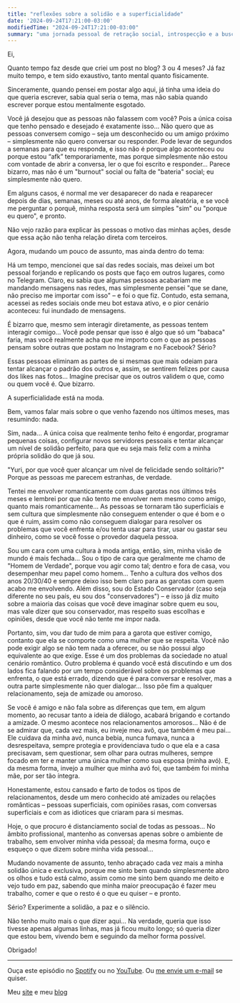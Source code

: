 ```yaml
---
title: "reflexões sobre a solidão e a superficialidade"
date: '2024-09-24T17:21:00-03:00'
modifiedTime: "2024-09-24T17:21:00-03:00"
summary: "uma jornada pessoal de retração social, introspecção e a busca pela paz interior em meio à superficialidade moderna"
---
```


Ei,

Quanto tempo faz desde que criei um post no blog? 3 ou 4 meses? Já faz muito tempo, e tem sido exaustivo, tanto mental quanto fisicamente.

Sinceramente, quando pensei em postar algo aqui, já tinha uma ideia do que queria escrever, sabia qual seria o tema, mas não sabia quando escrever porque estou mentalmente esgotado.

Você já desejou que as pessoas não falassem com você? Pois a única coisa que tenho pensado e desejado é exatamente isso… Não quero que as pessoas conversem comigo – seja um desconhecido ou um amigo próximo – simplesmente não quero conversar ou responder. Pode levar de segundos a semanas para que eu responda, e isso não é porque algo aconteceu ou porque estou “afk” temporariamente, mas porque simplesmente não estou com vontade de abrir a conversa, ler o que foi escrito e responder… Parece bizarro, mas não é um "burnout" social ou falta de "bateria" social; eu simplesmente não quero.

Em alguns casos, é normal me ver desaparecer do nada e reaparecer depois de dias, semanas, meses ou até anos, de forma aleatória, e se você me perguntar o porquê, minha resposta será um simples "sim" ou "porque eu quero", e pronto.

Não vejo razão para explicar às pessoas o motivo das minhas ações, desde que essa ação não tenha relação direta com terceiros.

Agora, mudando um pouco de assunto, mas ainda dentro do tema:

Há um tempo, mencionei que saí das redes sociais, mas deixei um bot pessoal forjando e replicando os posts que faço em outros lugares, como no Telegram. Claro, eu sabia que algumas pessoas acabariam me mandando mensagens nas redes, mas simplesmente pensei "que se dane, não preciso me importar com isso" – e foi o que fiz. Contudo, esta semana, acessei as redes sociais onde meu bot estava ativo, e o pior cenário aconteceu: fui inundado de mensagens.

É bizarro que, mesmo sem interagir diretamente, as pessoas tentem interagir comigo… Você pode pensar que isso é algo que só um "babaca" faria, mas você realmente acha que me importo com o que as pessoas pensam sobre outras que postam no Instagram e no Facebook? Sério?

Essas pessoas eliminam as partes de si mesmas que mais odeiam para tentar alcançar o padrão dos outros e, assim, se sentirem felizes por causa dos likes nas fotos… Imagine precisar que os outros validem o que, como ou quem você é. Que bizarro.

A superficialidade está na moda.

Bem, vamos falar mais sobre o que venho fazendo nos últimos meses, mas resumindo: nada.

Sim, nada… A única coisa que realmente tenho feito é engordar, programar pequenas coisas, configurar novos servidores pessoais e tentar alcançar um nível de solidão perfeito, para que eu seja mais feliz com a minha própria solidão do que já sou.

"Yuri, por que você quer alcançar um nível de felicidade sendo solitário?" Porque as pessoas me parecem estranhas, de verdade.

Tentei me envolver romanticamente com duas garotas nos últimos três meses e lembrei por que não tento me envolver nem mesmo como amigo, quanto mais romanticamente… As pessoas se tornaram tão superficiais e sem cultura que simplesmente não conseguem entender o que é bom e o que é ruim, assim como não conseguem dialogar para resolver os problemas que você enfrenta e/ou tenta usar para tirar, usar ou gastar seu dinheiro, como se você fosse o provedor daquela pessoa.

Sou um cara com uma cultura à moda antiga, então, sim, minha visão de mundo é mais fechada… Sou o tipo de cara que geralmente me chamo de "Homem de Verdade", porque vou agir como tal; dentro e fora de casa, vou desempenhar meu papel como homem… Tenho a cultura dos velhos dos anos 20/30/40 e sempre deixo isso bem claro para as garotas com quem acabo me envolvendo. Além disso, sou do Estado Conservador (caso seja diferente no seu país, eu sou dos "conservadores") – e isso já diz muito sobre a maioria das coisas que você deve imaginar sobre quem eu sou, mas vale dizer que sou conservador, mas respeito suas escolhas e opiniões, desde que você não tente me impor nada.

Portanto, sim, vou dar tudo de mim para a garota que estiver comigo, contanto que ela se comporte como uma mulher que se respeita. Você não pode exigir algo se não tem nada a oferecer, ou se não possui algo equivalente ao que exige. Esse é um dos problemas da sociedade no atual cenário romântico. Outro problema é quando você está discutindo e um dos lados fica falando por um tempo considerável sobre os problemas que enfrenta, o que está errado, dizendo que é para conversar e resolver, mas a outra parte simplesmente não quer dialogar… Isso põe fim a qualquer relacionamento, seja de amizade ou amoroso.

Se você é amigo e não fala sobre as diferenças que tem, em algum momento, ao recusar tanto a ideia de diálogo, acabará brigando e cortando a amizade. O mesmo acontece nos relacionamentos amorosos… Não é de se admirar que, cada vez mais, eu inveje meu avô, que também é meu pai… Ele cuidava da minha avó, nunca bebia, nunca fumava, nunca a desrespeitava, sempre protegia e providenciava tudo o que ela e a casa precisavam, sem questionar, sem olhar para outras mulheres, sempre focado em ter e manter uma única mulher como sua esposa (minha avó). E, da mesma forma, invejo a mulher que minha avó foi, que também foi minha mãe, por ser tão íntegra.

Honestamente, estou cansado e farto de todos os tipos de relacionamentos, desde um mero conhecido até amizades ou relações românticas – pessoas superficiais, com opiniões rasas, com conversas superficiais e com as idiotices que criaram para si mesmas.

Hoje, o que procuro é distanciamento social de todas as pessoas… No âmbito profissional, mantenho as conversas apenas sobre o ambiente de trabalho, sem envolver minha vida pessoal; da mesma forma, ouço e esqueço o que dizem sobre minha vida pessoal…

Mudando novamente de assunto, tenho abraçado cada vez mais a minha solidão única e exclusiva, porque me sinto bem quando simplesmente abro os olhos e tudo está calmo, assim como me sinto bem quando me deito e vejo tudo em paz, sabendo que minha maior preocupação é fazer meu trabalho, comer e que o resto é o que eu quiser – e pronto.

Sério? Experimente a solidão, a paz e o silêncio.

Não tenho muito mais o que dizer aqui… Na verdade, queria que isso tivesse apenas algumas linhas, mas já ficou muito longo; só queria dizer que estou bem, vivendo bem e seguindo da melhor forma possível.

Obrigado!

---

Ouça este episódio no [Spotify](https://open.spotify.com/show/2XRQ2mpUbtT0ZqxFVrl0KK) ou no [YouTube](https://www.youtube.com/playlist?list=PLbc46mnbfJiFEJY9e79ncuj02eM5YZY9h). Ou [me envie um e-mail](mailto:me@yuricunha.com) se quiser.

Meu [site](https://yuricunha.com) e meu [blog](https://yuricunha.com/blog)
